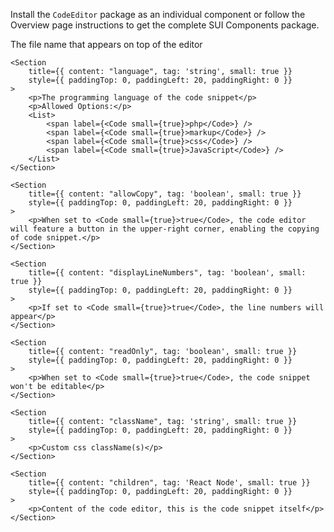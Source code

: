 
<Section
	title="Installation"
	contained={true}
	style={{ paddingTop: 20, paddingBottom: 0 }}
>
	<p>
		Install the <Code small={true}>CodeEditor</Code> package as an individual
		component or follow the Overview page instructions to get the complete SUI
		Components package.
	</p>
</Section>

<Section title="Props" border={true}>
    <Section
    	title={{ content: "filename", tag: 'string', small: true }}
    	style={{ paddingTop: 0, paddingLeft: 20, paddingRight: 0 }}
    >
    	<p>The file name that appears on top of the editor</p>
    </Section>

    <Section
    	title={{ content: "language", tag: 'string', small: true }}
    	style={{ paddingTop: 0, paddingLeft: 20, paddingRight: 0 }}
    >
    	<p>The programming language of the code snippet</p>
    	<p>Allowed Options:</p>
    	<List>
    		<span label={<Code small={true}>php</Code>} />
    		<span label={<Code small={true}>markup</Code>} />
    		<span label={<Code small={true}>css</Code>} />
    		<span label={<Code small={true}>JavaScript</Code>} />
    	</List>
    </Section>

    <Section
    	title={{ content: "allowCopy", tag: 'boolean', small: true }}
    	style={{ paddingTop: 0, paddingLeft: 20, paddingRight: 0 }}
    >
    	<p>When set to <Code small={true}>true</Code>, the code editor will feature a button in the upper-right corner, enabling the copying of code snippet.</p>
    </Section>

    <Section
    	title={{ content: "displayLineNumbers", tag: 'boolean', small: true }}
    	style={{ paddingTop: 0, paddingLeft: 20, paddingRight: 0 }}
    >
    	<p>If set to <Code small={true}>true</Code>, the line numbers will appear</p>
    </Section>

    <Section
    	title={{ content: "readOnly", tag: 'boolean', small: true }}
    	style={{ paddingTop: 0, paddingLeft: 20, paddingRight: 0 }}
    >
    	<p>When set to <Code small={true}>true</Code>, the code snippet won't be editable</p>
    </Section>

    <Section
    	title={{ content: "className", tag: 'string', small: true }}
    	style={{ paddingTop: 0, paddingLeft: 20, paddingRight: 0 }}
    >
    	<p>Custom css className(s)</p>
    </Section>

    <Section
    	title={{ content: "children", tag: 'React Node', small: true }}
    	style={{ paddingTop: 0, paddingLeft: 20, paddingRight: 0 }}
    >
    	<p>Content of the code editor, this is the code snippet itself</p>
    </Section>

</Section>
